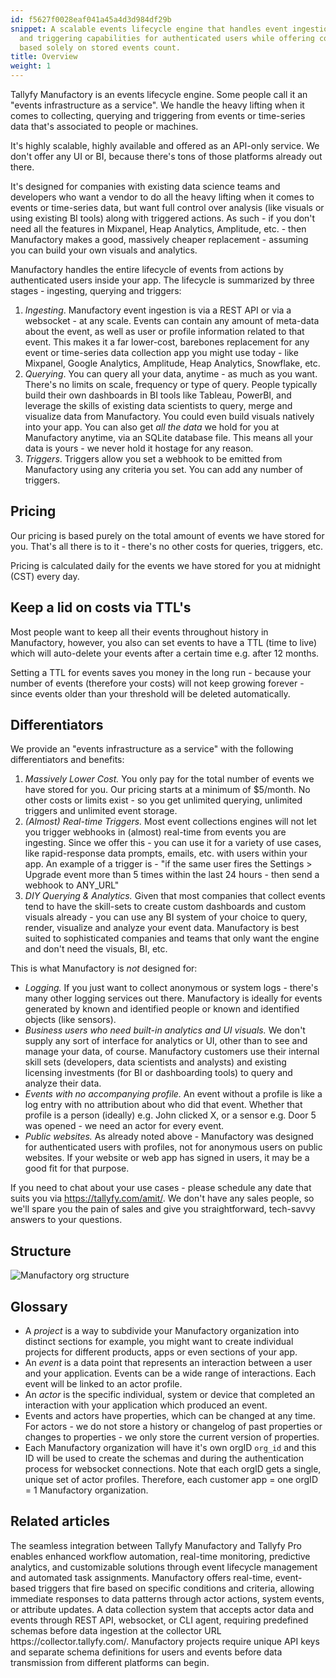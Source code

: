 ```yaml
---
id: f5627f0028eaf041a45a4d3d984df29b
snippet: A scalable events lifecycle engine that handles event ingestion, querying,
  and triggering capabilities for authenticated users while offering competitive pricing
  based solely on stored events count.
title: Overview
weight: 1
---
```


Tallyfy Manufactory is an events lifecycle engine. Some people call it an "events infrastructure as a service". We handle the heavy lifting when it comes to collecting, querying and triggering from events or time-series data that's associated to people or machines.

It's highly scalable, highly available and offered as an API-only service. We don't offer any UI or BI, because there's tons of those platforms already out there.

It's designed for companies with existing data science teams and developers who want a vendor to do all the heavy lifting when it comes to events or time-series data, but want full control over analysis (like visuals or using existing BI tools) along with triggered actions. As such - if you don't need all the features in Mixpanel, Heap Analytics, Amplitude, etc. - then Manufactory makes a good, massively cheaper replacement - assuming you can build your own visuals and analytics.

Manufactory handles the entire lifecycle of events from actions by authenticated users inside your app. The lifecycle is summarized by three stages - ingesting, querying and triggers:

1. *Ingesting*. Manufactory event ingestion is via a REST API or via a websocket - at any scale. Events can contain any amount of meta-data about the event, as well as user or profile information related to that event. This makes it a far lower-cost, barebones replacement for any event or time-series data collection app you might use today - like Mixpanel, Google Analytics, Amplitude, Heap Analytics, Snowflake, etc.
2. *Querying*. You can query all your data, anytime - as much as you want. There's no limits on scale, frequency or type of query. People typically build their own dashboards in BI tools like Tableau, PowerBI, and leverage the skills of existing data scientists to query, merge and visualize data from Manufactory. You could even build visuals natively into your app. You can also get *all the data* we hold for you at Manufactory anytime, via an SQLite database file. This means all your data is yours - we never hold it hostage for any reason.
3. *Triggers*. Triggers allow you set a webhook to be emitted from Manufactory using any criteria you set. You can add any number of triggers.

## Pricing

Our pricing is based purely on the total amount of events we have stored for you. That's all there is to it - there's no other costs for queries, triggers, etc.

Pricing is calculated daily for the events we have stored for you at midnight (CST) every day.

## Keep a lid on costs via TTL's

Most people want to keep all their events throughout history in Manufactory, however, you also can set events to have a TTL (time to live) which will auto-delete your events after a certain time e.g. after 12 months.

Setting a TTL for events saves you money in the long run - because your number of events (therefore your costs) will not keep growing forever - since events older than your threshold will be deleted automatically.

## Differentiators

We provide an "events infrastructure as a service" with the following differentiators and benefits:

1. *Massively Lower Cost.* You only pay for the total number of events we have stored for you. Our pricing starts at a minimum of $5/month. No other costs or limits exist - so you get unlimited querying, unlimited triggers and unlimited event storage.
2. *(Almost) Real-time Triggers.* Most event collections engines will not let you trigger webhooks in (almost) real-time from events you are ingesting. Since we offer this - you can use it for a variety of use cases, like rapid-response data prompts, emails, etc. with users within your app. An example of a trigger is - "if the same user fires the Settings > Upgrade event more than 5 times within the last 24 hours - then send a webhook to ANY_URL"
3. *DIY Querying & Analytics.* Given that most companies that collect events tend to have the skill-sets to create custom dashboards and custom visuals already - you can use any BI system of your choice to query, render, visualize and analyze your event data. Manufactory is best suited to sophisticated companies and teams that only want the engine and don't need the visuals, BI, etc.

This is what Manufactory is *not* designed for:

* *Logging.* If you just want to collect anonymous or system logs - there's many other logging services out there. Manufactory is ideally for events generated by known and identified people or known and identified objects (like sensors).
* *Business users who need built-in analytics and UI visuals.* We don't supply any sort of interface for analytics or UI, other than to see and manage your data, of course. Manufactory customers use their internal skill sets (developers, data scientists and analysts) and existing licensing investments (for BI or dashboarding tools) to query and analyze their data.
* *Events with no accompanying profile.* An event without a profile is like a log entry with no attribution about who did that event. Whether that profile is a person (ideally) e.g. John clicked X, or a sensor e.g. Door 5 was opened - we need an actor for every event.
* *Public websites.* As already noted above - Manufactory was designed for authenticated users with profiles, not for anonymous users on public websites. If your website or web app has signed in users, it may be a good fit for that purpose.

If you need to chat about your use cases - please schedule any date that suits you via https://tallyfy.com/amit/. We don't have any sales people, so we'll spare you the pain of sales and give you straightforward, tech-savvy answers to your questions.

## Structure

![Manufactory org structure](/assets/manufactory-org-structure-v1.png)

## Glossary

* A *project* is a way to subdivide your Manufactory organization into distinct sections for example, you might want to create individual projects for different products, apps or even sections of your app.
* An *event* is a data point that represents an interaction between a user and your application. Events can be a wide range of interactions. Each event will be linked to an actor profile.
* An *actor* is the specific individual, system or device that completed an interaction with your application which produced an event.
* Events and actors have properties, which can be changed at any time. For actors - we do not store a history or changelog of past properties or changes to properties - we only store the current version of properties.
* Each Manufactory organization will have it's own orgID `org_id` and this ID will be used to create the schemas and during the authentication process for websocket connections. Note that each orgID gets a single, unique set of actor profiles. Therefore, each customer app = one orgID = 1 Manufactory organization.


## Related articles
<CardGrid>
<LinkTitleCard header="<b>Manufactory > Use cases</b>" href="/products/manufactory/use-cases/" > The seamless integration between Tallyfy Manufactory and Tallyfy Pro enables enhanced workflow automation, real-time monitoring, predictive analytics, and customizable solutions through event lifecycle management and automated task assignments. </LinkTitleCard>
<LinkTitleCard header="<b>Manufactory > Triggers</b>" href="/products/manufactory/triggers/" > Manufactory offers real-time, event-based triggers that fire based on specific conditions and criteria, allowing immediate responses to data patterns through actor actions, system events, or attribute updates. </LinkTitleCard>
<LinkTitleCard header="<b>Manufactory > Collector</b>" href="/products/manufactory/collector/" > A data collection system that accepts actor data and events through REST API, websocket, or CLI agent, requiring predefined schemas before data ingestion at the collector URL https://collector.tallyfy.com/. </LinkTitleCard>
<LinkTitleCard header="<b>Manufactory > Projects</b>" href="/products/manufactory/projects/" > Manufactory projects require unique API keys and separate schema definitions for users and events before data transmission from different platforms can begin. </LinkTitleCard>
</CardGrid>